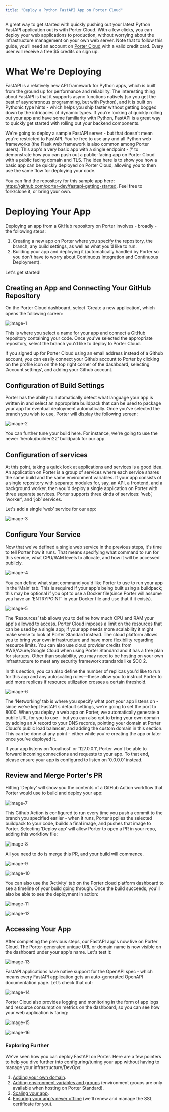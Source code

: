 ```yaml
---
title: "Deploy a Python FastAPI App on Porter Cloud"
---
```


A great way to get started with quickly pushing out your latest Python FastAPI application out is with Porter Cloud. With a few clicks, you can deploy your web applications to production, without worrying about the infrastructure management on your own web server. Note that to follow this guide, you’ll need an account on [Porter Cloud](https://porter.run/porter-cloud) with a valid credit card. Every user will receive a free $5 credits on sign up.

# What We're Deploying

FastAPI is a relatively new API framework for Python apps, which is built from the ground up for performance and reliability. The interesting thing about FastAPI is that it supports async functions natively (so you get the best of asynchronous programming, but with Python), and it is built on Pythonic type hints - which helps you ship faster without getting bogged down by the intricacies of dynamic types. If you’re looking at quickly rolling out your app and have some familiarity with Python, FastAPI is a great way to quickly get started with rolling out your backend components.

We're going to deploy a sample FastAPI server - but that doesn't mean you're restricted to FastAPI. You're free to use any and all Python web frameworks (the Flask web framework is also common among Porter users). This app's a very basic app with a single endpoint - ‘/’ to demonstrate how you can push out a public-facing app on Porter Cloud with a public facing domain and TLS. The idea here is to show you how a basic app can be quickly deployed on Porter Cloud, allowing you to then use the same flow for deploying your code. 

You can find the repository for this sample app here: https://github.com/porter-dev/fastapi-getting-started. Feel free to fork/clone it, or bring your own.

# Deploying Your App

Deploying an app from a GitHub repository on Porter involves - broadly - the following steps:

1. Creating a new app on Porter where you specify the repository, the branch, any build settings, as well as what you'd like to run.
2. Building your app and deploying it (automatically handled by Porter so you don't have to worry about Continuous Integration and Continuous Deployment).

Let's get started!

## Creating an App and Connecting Your GitHub Repository

On the Porter Cloud dashboard, select ‘Create a new application’, which opens the following screen:

![image-1](/images//guides/porter-cloud-fastapi/fastapi-image1.png)

This is where you select a name for your app and connect a GitHub repository containing your code. Once you've selected the appropriate repository, select the branch you'd like to deploy to Porter Cloud. 

<Info>
If you signed up for Porter Cloud using an email address instead of a Github account, you can easily connect your Github account to Porter by clicking on the profile icon on the top right corner of the dashboard, selecting ‘Account settings’, and adding your Github account.
</Info>

## Configuration of Build Settings

Porter has the ability to automatically detect what language your app is written in and select an appropriate buildpack that can be used to package your app for eventual deployment automatically. Once you've selected the branch you wish to use, Porter will display the following screen:

![image-2](/images//guides/porter-cloud-fastapi/fastapi-image2.png)

You can further tune your build here. For instance, we're going to use the newer ‘heroku/builder:22’ buildpack for our app.

## Configuration of services

At this point, taking a quick look at applications and services is a good idea. An application on Porter is a group of services where each service shares the same build and the same environment variables. If your app consists of a single repository with separate modules for, say, an API, a frontend, and a background worker, then you'd deploy a single application on Porter with three separate services. Porter supports three kinds of services: ‘web’, ‘worker’, and ‘job’ services. 

Let's add a single ‘web’ service for our app:

![image-3](/images//guides/porter-cloud-fastapi/fastapi-image3.png)

## Configure Your Service

Now that we've defined a single web service in the previous steps, it's time to tell Porter how it runs. That means specifying what command to run for this service, what CPU/RAM levels to allocate, and how it will be accessed publicly.

![image-4](/images//guides/porter-cloud-fastapi/fastapi-image4.png)

You can define what start command you'd like Porter to use to run your app in the ‘Main’ tab. This is required if your app's being built using a buildpack; this may be optional if you opt to use a Docker file(since Porter will assume you have an ‘ENTRYPOINT’ in your Docker file and use that if it exists).

![image-5](/images//guides/porter-cloud-fastapi/fastapi-image5.png)

The ‘Resources’ tab allows you to define how much CPU and RAM your app's allowed to access. Porter Cloud imposes a limit on the resources that can be used by a single app; if your app needs more scalability it might make sense to look at Porter Standard instead. The cloud platform allows you to bring your own infrastructure and have more flexibility regarding resource limits. You can also use cloud provider credits from AWS/Azure/Google Cloud when using Porter Standard and it has a free plan for startups. Other than scalability, you may need to be hosting on your own infrastructure to meet any security framework standards like SOC 2.

In this section, you can also define the number of replicas you'd like to run for this app and any autoscaling rules—these allow you to instruct Porter to add more replicas if resource utilization crosses a certain threshold. 

![image-6](/images//guides/porter-cloud-fastapi/fastapi-image6.png)

The ‘Networking’ tab is where you specify what port your app listens on - since we’ve kept FastAPI’s default settings, we’re going to set the port to 8000. When you deploy a web app on Porter, we automatically generate a public URL for you to use - but you can also opt to bring your own domain by adding an A record to your DNS records, pointing your domain at Porter Cloud's public load balancer, and adding the custom domain in this section. This can be done at any point - either while you're creating the app or later once you've deployed it. 

<Info>
If your app listens on ‘localhost’ or ‘127.0.0.1’, Porter won't be able to forward incoming connections and requests to your app. To that end, please ensure your app is configured to listen on ‘0.0.0.0’ instead.
</Info>

## Review and Merge Porter's PR

Hitting ‘Deploy’ will show you the contents of a GitHub Action workflow that Porter would use to build and deploy your app:

![image-7](/images//guides/porter-cloud-fastapi/fastapi-image7.png)

This Github Action is configured to run every time you push a commit to the branch you specified earlier - when it runs, Porter applies the selected buildpack to your code, builds a final image, and pushes that image to Porter. Selecting ‘Deploy app’ will allow Porter to open a PR in your repo, adding this workflow file:

![image-8](/images//guides/porter-cloud-fastapi/fastapi-image8.png)

All you need to do is merge this PR, and your build will commence.

![image-9](/images//guides/porter-cloud-fastapi/fastapi-image9.png)

![image-10](/images//guides/porter-cloud-fastapi/fastapi-image10.png)

You can also use the ‘Activity’ tab on the Porter cloud platform dashboard to see a timeline of your build going through. Once the build succeeds, you'll also be able to see the deployment in action:

![image-11](/images//guides/porter-cloud-fastapi/fastapi-image11.png)

![image-12](/images//guides/porter-cloud-fastapi/fastapi-image12.png)

## Accessing Your App

After completing the previous steps, our FastAPI app's now live on Porter Cloud. The Porter-generated unique URL or domain name is now visible on the dashboard under your app's name. Let's test it:

![image-13](/images//guides/porter-cloud-fastapi/fastapi-image13.png)

FastAPI applications have native support for the OpenAPI spec - which means every FastAPI application gets an auto-generated OpenAPI documentation page. Let’s check that out:

![image-14](/images//guides/porter-cloud-fastapi/fastapi-image14.png)

Porter Cloud also provides logging and monitoring in the form of app logs and resource consumption metrics on the dashboard, so you can see how your web application is faring:

![image-15](/images//guides/porter-cloud-fastapi/fastapi-image15.png)

![image-16](/images//guides/porter-cloud-fastapi/fastapi-image16.png)

### Exploring Further
We've seen how you can deploy FastAPI on Porter. Here are a few pointers to help you dive further into configuring/tuning your app without having to manage your infrastructure/DevOps:

1. [Adding your own domain](/configure/custom-domains).
2. [Adding environment variables and groups](/configure/environment-groups) (environment groups are only available when hosting on Porter Standard).
3. [Scaling your app](/configure/autoscaling). 
4. [Ensuring your app's never offline](/configure/health-checks) (we'll renew and manage the SSL certificate for you).
